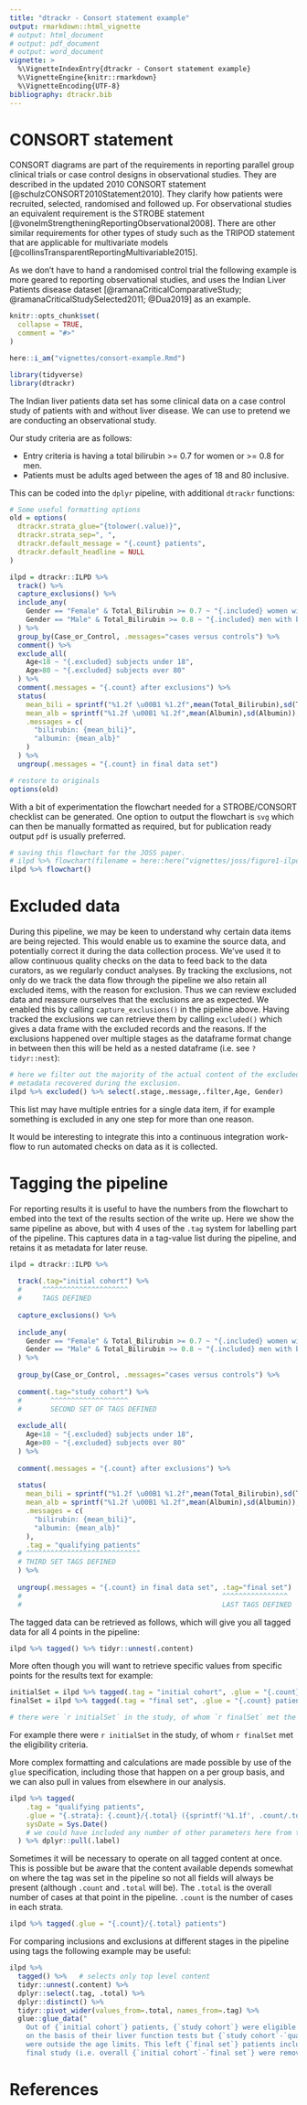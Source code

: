 ```yaml
---
title: "dtrackr - Consort statement example"
output: rmarkdown::html_vignette
# output: html_document
# output: pdf_document
# output: word_document
vignette: >
  %\VignetteIndexEntry{dtrackr - Consort statement example}
  %\VignetteEngine{knitr::rmarkdown}
  %\VignetteEncoding{UTF-8}
bibliography: dtrackr.bib
---
```


# CONSORT statement

CONSORT diagrams are part of the requirements in reporting parallel group
clinical trials or case control designs in observational studies. They are
described in the updated 2010 CONSORT statement
[@schulzCONSORT2010Statement2010]. They clarify how patients were recruited,
selected, randomised and followed up. For observational studies an equivalent
requirement is the STROBE statement
[@vonelmStrengtheningReportingObservational2008]. There are other similar
requirements for other types of study such as the TRIPOD statement that are
applicable for multivariate models
[@collinsTransparentReportingMultivariable2015].

As we don't have to hand a randomised control trial the following example is
more geared to reporting observational studies, and uses the Indian Liver
Patients disease dataset [@ramanaCriticalComparativeStudy;
@ramanaCriticalStudySelected2011; @Dua2019] as an example.

```r
knitr::opts_chunk$set(
  collapse = TRUE,
  comment = "#>"
)

here::i_am("vignettes/consort-example.Rmd")

```

```r
library(tidyverse)
library(dtrackr)

```

The Indian liver patients data set has some clinical data on a case control
study of patients with and without liver disease. We can use to pretend we are
conducting an observational study.

Our study criteria are as follows:

* Entry criteria is having a total bilirubin >= 0.7 for women or >= 0.8 for men.
* Patients must be adults aged between the ages of 18 and 80 inclusive.

This can be coded into the `dplyr` pipeline, with additional `dtrackr` functions:

```r
# Some useful formatting options
old = options(
  dtrackr.strata_glue="{tolower(.value)}",
  dtrackr.strata_sep=", ",
  dtrackr.default_message = "{.count} patients",
  dtrackr.default_headline = NULL
)

ilpd = dtrackr::ILPD %>% 
  track() %>%
  capture_exclusions() %>%
  include_any(
    Gender == "Female" & Total_Bilirubin >= 0.7 ~ "{.included} women with bili>0.7",
    Gender == "Male" & Total_Bilirubin >= 0.8 ~ "{.included} men with bili>0.8"
  ) %>%
  group_by(Case_or_Control, .messages="cases versus controls") %>%
  comment() %>%
  exclude_all(
    Age<18 ~ "{.excluded} subjects under 18",
    Age>80 ~ "{.excluded} subjects over 80"
  ) %>%
  comment(.messages = "{.count} after exclusions") %>%
  status(
    mean_bili = sprintf("%1.2f \u00B1 %1.2f",mean(Total_Bilirubin),sd(Total_Protein)),
    mean_alb = sprintf("%1.2f \u00B1 %1.2f",mean(Albumin),sd(Albumin)),
    .messages = c(
      "bilirubin: {mean_bili}",
      "albumin: {mean_alb}"
    )                    
  ) %>%
  ungroup(.messages = "{.count} in final data set")

# restore to originals
options(old)
```

With a bit of experimentation the flowchart needed for a STROBE/CONSORT
checklist can be generated. One option to output the flowchart is `svg` which
can then be manually formatted as required, but for publication ready output
`pdf` is usually preferred.

```r
# saving this flowchart for the JOSS paper.
# ilpd %>% flowchart(filename = here::here("vignettes/joss/figure1-ilpd-consort.pdf"))
ilpd %>% flowchart()
```

# Excluded data

During this pipeline, we may be keen to understand why certain data items are
being rejected. This would enable us to examine the source data, and potentially
correct it during the data collection process. We've used it to allow continuous
quality checks on the data to feed back to the data curators, as we regularly
conduct analyses. By tracking the exclusions, not only do we track the data flow
through the pipeline we also retain all excluded items, with the reason for
exclusion. Thus we can review excluded data and reassure ourselves that the
exclusions are as expected. We enabled this by calling `capture_exclusions()` in
the pipeline above. Having tracked the exclusions we can retrieve them by
calling `excluded()` which gives a data frame with the excluded records and the
reasons. If the exclusions happened over multiple stages as the dataframe format
change in between then this will be held as a nested dataframe (i.e. see
`?tidyr::nest`):

```r

# here we filter out the majority of the actual content of the excluded data to focus on the 
# metadata recovered during the exclusion.
ilpd %>% excluded() %>% select(.stage,.message,.filter,Age, Gender)

```

This list may have multiple entries for a single data item, if for example
something is excluded in any one step for more than one reason.

It would be interesting to integrate this into a continuous integration
work-flow to run automated checks on data as it is collected.

# Tagging the pipeline

For reporting results it is useful to have the numbers from the flowchart to
embed into the text of the results section of the write up. Here we show the
same pipeline as above, but with 4 uses of the `.tag` system for labelling part
of the pipeline. This captures data in a tag-value list during the pipeline, and
retains it as metadata for later reuse.

```r

ilpd = dtrackr::ILPD %>% 
  
  track(.tag="initial cohort") %>%
  #     ^^^^^^^^^^^^^^^^^^^^^
  #     TAGS DEFINED
  
  capture_exclusions() %>%
  
  include_any(
    Gender == "Female" & Total_Bilirubin >= 0.7 ~ "{.included} women with bili>0.7",
    Gender == "Male" & Total_Bilirubin >= 0.8 ~ "{.included} men with bili>0.8"
  ) %>%
  
  group_by(Case_or_Control, .messages="cases versus controls") %>%
  
  comment(.tag="study cohort") %>%
  #       ^^^^^^^^^^^^^^^^^^^
  #       SECOND SET OF TAGS DEFINED
  
  exclude_all(
    Age<18 ~ "{.excluded} subjects under 18",
    Age>80 ~ "{.excluded} subjects over 80"
  ) %>%
  
  comment(.messages = "{.count} after exclusions") %>%
  
  status(
    mean_bili = sprintf("%1.2f \u00B1 %1.2f",mean(Total_Bilirubin),sd(Total_Protein)),
    mean_alb = sprintf("%1.2f \u00B1 %1.2f",mean(Albumin),sd(Albumin)),
    .messages = c(
      "bilirubin: {mean_bili}",
      "albumin: {mean_alb}"
    ),
    .tag = "qualifying patients"
  # ^^^^^^^^^^^^^^^^^^^^^^^^^^^^
  # THIRD SET TAGS DEFINED
  ) %>%
  
  ungroup(.messages = "{.count} in final data set", .tag="final set")
  #                                                 ^^^^^^^^^^^^^^^^
  #                                                 LAST TAGS DEFINED
```

The tagged data can be retrieved as follows, which will give you all tagged data
for all 4 points in the pipeline:

```r
ilpd %>% tagged() %>% tidyr::unnest(.content)
```

More often though you will want to retrieve specific values from specific points
for the results text for example:

```r
initialSet = ilpd %>% tagged(.tag = "initial cohort", .glue = "{.count} patients")
finalSet = ilpd %>% tagged(.tag = "final set", .glue = "{.count} patients")

# there were `r initialSet` in the study, of whom `r finalSet` met the eligibility criteria.
```

For example there were `r initialSet` in the study, of whom `r finalSet` met the
eligibility criteria.

More complex formatting and calculations are made possible by use of the `glue`
specification, including those that happen on a per group basis, and we can also
pull in values from elsewhere in our analysis.

```r
ilpd %>% tagged(
    .tag = "qualifying patients", 
    .glue = "{.strata}: {.count}/{.total} ({sprintf('%1.1f', .count/.total*100)}%) patients on {sysDate}, with a mean bilirubin of {mean_bili}", 
    sysDate = Sys.Date()
    # we could have included any number of other parameters here from the global environment
  ) %>% dplyr::pull(.label)
```

Sometimes it will be necessary to operate on all tagged content at once. This is
possible but be aware that the content available depends somewhat on where the
tag was set in the pipeline so not all fields will always be present (although
`.count` and `.total` will be). The `.total` is the overall number of cases at
that point in the pipeline. `.count` is the number of cases in each strata.

```r
ilpd %>% tagged(.glue = "{.count}/{.total} patients")
```

For comparing inclusions and exclusions at different stages in the pipeline
using tags the following example may be useful:

```r
ilpd %>% 
  tagged() %>%   # selects only top level content
  tidyr::unnest(.content) %>% 
  dplyr::select(.tag, .total) %>% 
  dplyr::distinct() %>%
  tidyr::pivot_wider(values_from=.total, names_from=.tag) %>% 
  glue::glue_data("
    Out of {`initial cohort`} patients, {`study cohort`} were eligible for inclusion 
    on the basis of their liver function tests but {`study cohort`-`qualifying patients`} 
    were outside the age limits. This left {`final set`} patients included in the 
    final study (i.e. overall {`initial cohort`-`final set`} were removed).")
```

# References

<div id="refs"></div>
